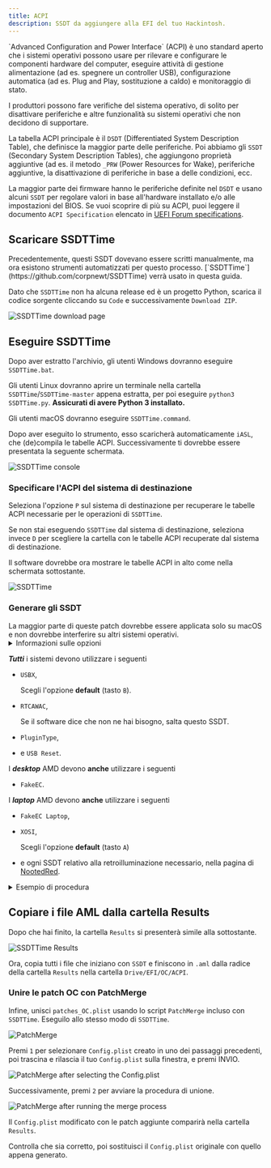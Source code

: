 ```yaml
---
title: ACPI
description: SSDT da aggiungere alla EFI del tuo Hackintosh.
---
```



<Aside type="tip">
`Advanced Configuration and Power Interface` (ACPI) è uno standard aperto che i sistemi operativi possono usare per rilevare e configurare le componenti hardware del computer, eseguire attività di gestione alimentazione (ad es. spegnere un controller USB), configurazione automatica (ad es. Plug and Play, sostituzione a caldo) e monitoraggio di stato.

I produttori possono fare verifiche del sistema operativo, di solito per disattivare periferiche e altre funzionalità su sistemi operativi che non decidono di supportare.

La tabella ACPI principale è il `DSDT` (Differentiated System Description Table), che definisce la maggior parte delle periferiche. Poi abbiamo gli `SSDT` (Secondary System Description Tables), che aggiungono proprietà aggiuntive (ad es. il metodo `_PRW` (Power Resources for Wake), periferiche aggiuntive, la disattivazione di periferiche in base a delle condizioni, ecc.

La maggior parte dei firmware hanno le periferiche definite nel `DSDT` e usano alcuni `SSDT` per regolare valori in base all'hardware installato e/o alle impostazioni del BIOS. Se vuoi scoprire di più su ACPI, puoi leggere il documento `ACPI Specification` elencato in [UEFI Forum specifications](https://uefi.org/specifications).
</Aside>

## Scaricare SSDTTime

<Aside type="note" title="Lo sapevi?">
Precedentemente, questi SSDT dovevano essere scritti manualmente, ma ora esistono strumenti automatizzati per questo processo. [`SSDTTime`](https://github.com/corpnewt/SSDTTime) verrà usato in questa guida.
</Aside>

Dato che `SSDTTime` non ha alcuna release ed è un progetto Python, scarica il codice sorgente cliccando su `Code` e successivamente `Download ZIP`.

![SSDTTime download page](~/assets/SSDTTimeDownload.png)

## Eseguire SSDTTime

Dopo aver estratto l'archivio, gli utenti Windows dovranno eseguire `SSDTTime.bat`.

Gli utenti Linux dovranno aprire un terminale nella cartella `SSDTTime`/`SSDTTime-master` appena estratta, per poi eseguire `python3 SSDTTime.py`. **Assicurati di avere Python 3 installato.**

Gli utenti macOS dovranno eseguire `SSDTTime.command`.

Dopo aver eseguito lo strumento, esso scaricherà automaticamente `iASL`, che (de)compila le tabelle ACPI. Successivamente ti dovrebbe essere presentata la seguente schermata.

![SSDTTime console](~/assets/SSDTTimeConsole.png)

### Specificare l'ACPI del sistema di destinazione

Seleziona l'opzione `P` sul sistema di destinazione per recuperare le tabelle ACPI necessarie per le operazioni di `SSDTTime`.

Se non stai eseguendo `SSDTTime` dal sistema di destinazione, seleziona invece `D` per scegliere la cartella con le tabelle ACPI recuperate dal sistema di destinazione.

Il software dovrebbe ora mostrare le tabelle ACPI in alto come nella schermata sottostante.

![SSDTTime](~/assets/SSDTTimeConsole_ACPILoaded.png)

### Generare gli SSDT

<Aside type="note">
La maggior parte di queste patch dovrebbe essere applicata solo su macOS e non dovrebbe interferire su altri sistemi operativi.
</Aside>

<details>
<summary>Informazioni sulle opzioni</summary>

Al momento della scrittura, ci sono 12 opzioni disponibili

- `FixHPET`

  Corregge i conflitti `IRQ` (Interrupt Request) nelle tabelle ACPI. Questi conflitti possono inibire il funzionamento di hardware quale l'audio.

  <Aside type="danger">
  Non usare questa opzione per sistemi AMD, in quanto potrebbe portare più danni che benefici (trackpad non funzionante, ecc).
  </Aside>

- `FakeEC`

  Crea un dispositivo Embedded Controller falso per permettere a macOS di funzionare correttamente **e** disattiva l'EC originale.

- `FakeEC Laptop`

  Crea un dispositivo Embedded Controller falso per permettere a macOS di funzionare correttamente, ma **non** disattiva l'EC originale, perché i portatili lo richiedono per lo stato della batteria, per i tasti funzione, ecc.

- `USBX`

  Crea un dispositivo USBX che contiene proprietà di alimentazione USB necessarie per un funzionamento corretto. Anche questo richiede un dispositivo EC valido.

- `PluginType`

  Imposta la proprietà `plugin-type` a `1` sul primo core della CPU, attivando `X86PlatformPlugin`, che permette la gestione dell'alimentazione per CPU e GPU (il supporto può variare).
  Inoltre, ridefinisce i processori con oggetti `Processor` invece di oggetti `Device` se necessario, dato che macOS non supporta lo standard più recente.

- `PMC`

  Definisce il dispositivo `PMCR` su sistemi che non lo hanno per permettere il supporto nativo all'`NVRAM`.

- `RTCAWAC`

  Disabilita il nuovo `AWAC` (Alarm Wake ACPI Clock), attivando invece l'`RTC` (Real-Time Clock).

- `USB Reset`

  Disattiva i dispositivi `RHUB` nell'ACPI per tutti i controller USB per permettere a macOS di enumerare correttamente le porte USB su sistemi con un'ACPI difettoso.

- `PCI Bridge`

  Definisce i bridge PCI per un percorso periferica specificato, in quanto alcuni dispositivi non hanno i bridge PCI definiti, il che non permetterà a OpenCore di caricare proprietà inserite nella chiave `DeviceProperties` all'interno della configurazione.

- `PNLF`

  Crea un dispositivo `PNLF` falso con un `_UID` selezionabile dall'utente (che in poche parole è il profilo che usa) per permettere il controllo nativo della luminosità sui portatili.

  <Aside type="danger">
  A prima vista, può sembrare che questo supporti i portatili AMD, ma non è lo stesso di quello nella pagina di [NootedRed](/it/applehax/nootedred/).
  Usare l'SSDT all'interno della suddetta pagina.
  </Aside>

- `XOSI`

  Falsifica il sistema operativo a Windows, permettendo alle periferiche consentite solo su sistemi non-macOS di essere attive su macOS.

- `Fix DMAR`

  Rimuove regioni di memoria riservata dalla tabella `DMAR`. È necessario per far funzionare certe periferiche come controller Ethernet basati su Intel I225 su sistemi Intel.

  <Aside type="danger">
  Se stai già usando macOS 12.2.1 o una versione più datata e un controller Ethernet basato su Intel I225, dovrai rimuovere `e1000=0` o `dk.e1000=0` dalle tue boot args dopo aver fatto questo.
  </Aside>

</details>

**_Tutti_** i sistemi devono utilizzare i seguenti

- `USBX`,

  Scegli l'opzione **default** (tasto `B`).

- `RTCAWAC`,

  Se il software dice che non ne hai bisogno, salta questo SSDT.

- `PluginType`,
- e `USB Reset`.

I **_desktop_** AMD devono **anche** utilizzare i seguenti

- `FakeEC`.

I **_laptop_** AMD devono **anche** utilizzare i seguenti

- `FakeEC Laptop`,
- `XOSI`,

  Scegli l'opzione **default** (tasto `A`)

- e ogni SSDT relativo alla retroilluminazione necessario, nella pagina di [NootedRed](/it/applehax/nootedred/).

<details>
<summary>Esempio di procedura</summary>
Basata su una scheda madre ASRock B550m Phantom.

![SSDTTime FakeEC Result](~/assets/SSDTTime_FakeEC_Result.png)
![SSDTTime USBX Prompt](~/assets/SSDTTime_USBX_Prompt.png)
![SSDTTime USBX Result](~/assets/SSDTTime_USBX_Result.png)
![SSDTTime PluginType Result](~/assets/SSDTTime_PluginType_Result.png)
![SSDTTime RTCAWAC Result](~/assets/SSDTTime_RTCAWAC_Result.png)
![SSDTTime USB Reset Result](~/assets/SSDTTime_USBReset_Result.png)
![SSDTTime XOSI Prompt](~/assets/SSDTTime_XOSI_Prompt.png)
![SSDTTime XOSI Result](~/assets/SSDTTime_XOSI_Result.png)

</details>

## Copiare i file AML dalla cartella Results

Dopo che hai finito, la cartella `Results` si presenterà simile alla sottostante.

![SSDTTime Results](~/assets/SSDTTimeResults.png)

Ora, copia tutti i file che iniziano con `SSDT` e finiscono in `.aml` dalla radice della cartella `Results` nella cartella `Drive/EFI/OC/ACPI`.

### Unire le patch OC con PatchMerge

Infine, unisci `patches_OC.plist` usando lo script `PatchMerge` incluso con `SSDTTime`. Eseguilo allo stesso modo di `SSDTTime`.

![PatchMerge](~/assets/PatchMerge.png)

Premi `1` per selezionare `Config.plist` creato in uno dei passaggi precedenti, poi trascina e rilascia il tuo `Config.plist` sulla finestra, e premi INVIO.

![PatchMerge after selecting the `Config.plist`](~/assets/PatchMerge_AfterSelect.png)

Successivamente, premi `2` per avviare la procedura di unione.

![PatchMerge after running the merge process](~/assets/PatchMerge_Result.png)

Il `Config.plist` modificato con le patch aggiunte comparirà nella cartella `Results`.

Controlla che sia corretto, poi sostituisci il `Config.plist` originale con quello appena generato.
